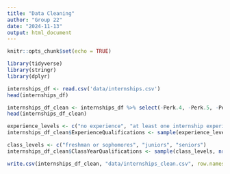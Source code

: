 ```yaml
---
title: "Data Cleaning"
author: "Group 22"
date: "2024-11-13"
output: html_document
---
```


```r
knitr::opts_chunk$set(echo = TRUE)
```

```r
library(tidyverse)
library(stringr)
library(dplyr)
```

```r
internships_df <- read.csv('data/internships.csv')
head(internships_df)
```

```r
internships_df_clean <- internships_df %>% select(-Perk.4, -Perk.5, -Perk.6)
head(internships_df_clean)
```

```r
experience_levels <- c("no experience", "at least one internship experience", "at least two internship experiences")
internships_df_clean$ExperienceQualifications <- sample(experience_levels, nrow(internships_df_clean), replace = TRUE)
```

```r
class_levels <- c("freshman or sophomores", "juniors", "seniors")
internships_df_clean$ClassYearQualifications <- sample(class_levels, nrow(internships_df_clean), replace = TRUE)
```

```r
write.csv(internships_df_clean, "data/internships_clean.csv", row.names = FALSE)
```
